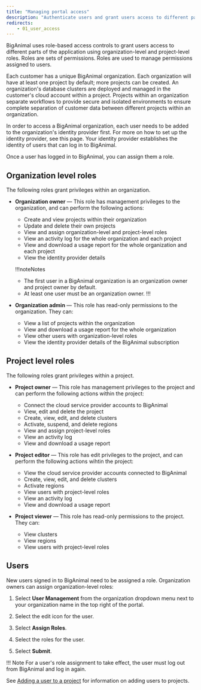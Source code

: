 ```yaml
---
title: "Managing portal access"
description: "Authenticate users and grant users access to different parts of the application"
redirects:
    - 01_user_access
---
```


BigAnimal uses role-based access controls to grant users access to different parts of the application using organization-level and project-level roles. Roles are sets of permissions. Roles are used to manage permissions assigned to users.

Each customer has a unique BigAnimal organization. Each organization will have at least one project by default; more projects can be created. An organization's database clusters are deployed and managed in the customer's cloud account within a project. Projects within an organization separate workflows to provide secure and isolated environments to ensure complete separation of customer data between different projects within an organization.

In order to access a BigAnimal organization, each user needs to be added to the organization's identity provider first. For more on how to set up the identity provider, see this page. Your identity provider establishes the identity of users that can log in to BigAnimal. 

Once a user has logged in to BigAnimal, you can assign them a role. 

## Organization level roles
The following roles grant privileges within an organization.

- **Organization owner** &mdash; This role has management privileges to the organization, and can perform the following actions:
  - Create and view projects within their organization
  - Update and delete their own projects
  - View and assign organization-level and project-level roles 
  - View an activity log for the whole organization and each project
  - View and download a usage report for the whole organization and each project
  - View the identity provider details

  !!!noteNotes
     - The first user in a BigAnimal organization is an organization owner and project owner by default. 
     - At least one user must be an organization owner. 
  !!!

- **Organization admin** &mdash; This role has read-only permissions to the organization.  They can:
  - View a list of projects within the organization
  - View and download a usage report for the whole organization 
  - View other users with organization-level roles
  - View the identity provider details of the BigAnimal subscription


## Project level roles

The following roles grant privileges within a project.

- **Project owner** &mdash; This role has management privileges to the project and can perform the following actions within the project:

  - Connect the cloud service provider accounts to BigAnimal 
  - View, edit and delete the project
  - Create, view, edit, and delete clusters 
  - Activate, suspend, and delete regions 
  - View and assign project-level roles 
  - View an activity log
  - View and download a usage report

- **Project editor**  &mdash; This role has edit privileges to the project, and can perform the following actions wihtin the project:

  - View the cloud service provider accounts connected to BigAnimal 
  - Create, view, edit, and delete clusters 
  - Activate regions 
  - View users with project-level roles
  - View an activity log 
  - View and download a usage report 

- **Project viewer**  &mdash; This role has read-only permissions to the project.  They can:

  - View clusters
  - View regions
  - View users with project-level roles


## Users

New users signed in to BigAnimal need to be assigned a role. Organization owners can assign organization-level roles:


1.  Select **User Management** from the organization dropdown menu next to your organization name in the top right of the portal.

2.  Select the edit icon for the user.

3.  Select **Assign Roles**.

4.  Select the roles for the user.

5.  Select **Submit**.

!!! Note
    For a user's role assignment to take effect, the user must log out from BigAnimal and log in again.

See [Adding a user to a project](/biganimal/release/administering_cluster/projects.mdx) for information on adding users to projects.
